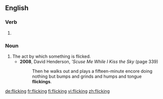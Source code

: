 ==English==

===Verb===
{{head|en}}

# {{present participle of|flick|lang=en}}

===Noun===
{{en-noun}}

# The act by which something is flicked.
#* '''2008''', David Henderson, '' 'Scuse Me While I Kiss the Sky'' (page 339)
#*: Then he walks out and plays a fifteen-minute encore doing nothing but bumps and grinds and humps and tongue '''flickings'''.

[[de:flicking]]
[[fr:flicking]]
[[fi:flicking]]
[[vi:flicking]]
[[zh:flicking]]
